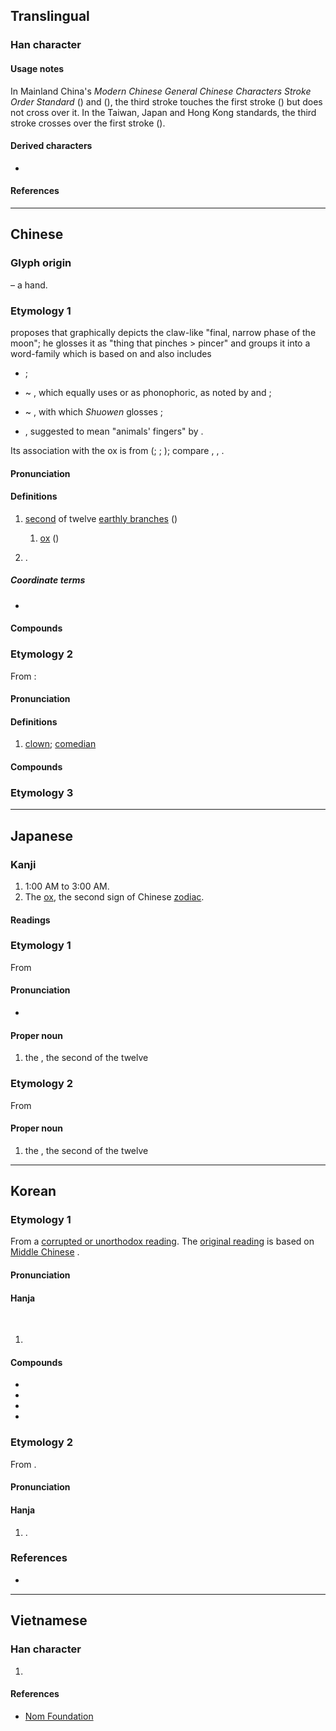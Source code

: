 {{also|醜|표}}
{{character info}}
==Translingual==
{{stroke order|type=animate}}

===Han character===
{{Han char|rn=1|rad=一|as=03|sn=4|four=17105|canj=NG|ids=⿴ユ十,⿻彐丨}}
{{CJKV-forms|丑|丑|丑|丑}}

====Usage notes====
In Mainland China's ''Modern Chinese General Chinese Characters Stroke Order Standard'' ({{lw|zh|现代汉语通用字笔顺规范}}) and ''{{w|Xiandai Hanyu Guifan Cidian}}'' ({{lw|zh|pref=《|现代汉语规范词典|suf=》}}), the third stroke touches the first stroke ({{zh-l|相接}}) but does not cross over it. In the Taiwan, Japan and Hong Kong standards, the third stroke crosses over the first stroke ({{zh-l|相交}}).

====Derived characters====
* {{l|mul|[[扭]] [[妞]] [[忸]] [[狃]] [[沑]] [[吜]] [[杻]] [[炄]] [[㺲]] [[䏔]] [[䂇]] [[䖡]] [[紐]]([[纽]]) [[衄]] [[粈]] [[䚼]] [[鈕]]([[钮]]) [[靵]] [[䶊]] [[羞]] [[峱]] [[䛝]] [[侴]] [[橻]]}}

====References====
{{Han ref|kx=0077.040|dkj=00023|dj=0154.040|hdz=10012.070|uh=4E11}}

----

==Chinese==

===Glyph origin===
{{Han etym}}
{{liushu|p}} – a hand.

===Etymology 1===
{{zh-forms|alt=丒,㗺,𠃠}}

{{zh-ref|Smith (2010)}} proposes that {{lang|zh|丑}} graphically depicts the claw-like "final, narrow phase of the moon"; he glosses it as "thing that pinches > pincer" and groups it into a word-family which is based on {{och-l|扭|twist, pinch}} and also includes
* {{och-l|手|hand}};
* {{och-l|杻}} ~ {{och-l|杽|manacle}}, which equally uses {{och-l|丑}} or {{och-l|手}} as phonophoric, as noted by {{zh-ref|Unger (1995)}} and {{zh-ref|Sagart (1999)}};
* {{och-l|紐}} ~ {{och-l|鈕|grip handle}}, with which ''Shuowen'' glosses {{och-l|丑}};
* {{och-l|狃|animal tracks}}, suggested to mean "animals' fingers" by {{zh-ref|Sagart (1999)}}.

Its association with the ox is from {{der|zh|aav}} ({{zh-ref|Mei, 1980}}; {{zh-ref|Norman, 1985}}; {{zh-ref|Ferlus, 2013}}); compare {{cog|mkh-vie-pro|*c-luː||water buffalo}}, {{cog|mkh-pro|*krpiʔ ~ *krpiiw ~ *krpuʔ ~ *(kr)puh||buffalo}}, {{cog|aav-pro|*k.r.pu.y||buffalo}}.

====Pronunciation====
{{zh-pron
|m=chǒu
|m-s=cou3
|c=cau2
|c-t=ciu2
|g=ciiu3
|h=pfs=chhú;gd=cu3
|j=cou2
|mb=tiǔ
|md=tiū
|mn=xm,qz,tw:thiú/zz:thiúⁿ
|mn-t=tiu2
|w=2tsheu
|x=chou3
|mc=y
|oc=y
|ma=Zh-chǒu.oga
|cat=n,pn
}}

====Definitions====
{{zh-hanzi}}

# [[second]] of twelve [[earthly branch]]es ({{zh-l|*地支}})
## {{lb|zh|Chinese zodiac}} [[ox]] ({{zh-l|*牛}})
# {{surname|zh}}.

=====Coordinate terms=====
* {{list:earthly branches/zh}}

====Compounds====
{{zh-der|丑時|辛丑和約}}

===Etymology 2===
{{zh-forms}}

From {{zh-l|醜|ugly}}:
: {{zh-x|以 墨粉 塗 面，其 形 甚 醜[醜]。今 省文 為 丑。|His face is smeared with powdered ink, and his appearance is very {{lang|zh|醜}} (ugly). It is now graphically simplified to {{lang|zh|丑}}.|ref='''1559''', {{lw|zh|徐渭}} &lsqb;{{w|Xu Wei}}&rsqb;, {{lang|zh|《南詞敘錄》}} [''An Account of Southern Drama'']|collapsed=y|CL}}

====Pronunciation====
{{zh-pron
|m=chǒu
|m-s=cou3
|c=cau2
|c-t=ciu2
|g=ciiu3
|h=pfs=chhú;gd=cu3
|j=
|mb=
|md=tiū
|mn=xm,qz,tw:thiú/zz:thiúⁿ
|mn-t=tiu2
|w=
|x=chou3
|cat=n
}}

====Definitions====
{{zh-hanzi}}

# [[clown]]; [[comedian]]

====Compounds====
{{zh-der|幺麼小丑/幺麽小丑|小丑魚|丑婆子|女丑|丑三|丑旦|丑角|小丑|丑表功|文丑|武丑|跳樑小丑}}

===Etymology 3===
{{zh-see|醜|s}}

{{zh-cat|Intermediate}}

----

==Japanese==

===Kanji===
{{ja-kanji|grade=n|rs=一03}}

# 1:00 AM to 3:00 AM.
# The [[ox]], the second sign of Chinese [[zodiac]].

====Readings====
{{ja-readings
|goon=ちゅ<ちゆ
|kanon=ちゅう<ちう
|on=しゅ<しゆ, しゅう<しう
|kun=うし-
|nanori=ひろ
}}

===Etymology 1===
{{ja-kanjitab|うし|yomi=k}}
{{wp|lang=ja}}
From {{m|ja|牛|tr=ushi||[[bull]]; [[cow]]; [[ox]]}}

====Pronunciation====
{{ja-pron|acc=0|y=k|うし}}
* {{hmp|ja|sort=うし|牛}}

====Proper noun====
{{ja-pos|proper|うし}}

# the {{w|Ox (zodiac)|Ox}}, the second of the twelve {{w|Earthly Branches}}

===Etymology 2===
{{ja-kanjitab|ちゅう|yomi=o}}
From {{der|ja|ltc|丑|tr=trhjuw<sup>X</sup>|sort=ちゅう}}

====Proper noun====
{{ja-pos|proper|ちゅう|hhira=ちう}}

# the {{w|Ox (zodiac)|Ox}}, the second of the twelve {{w|Earthly Branches}}

{{cln|ja|words with multiple readings}}
{{topics|ja|Earthly branches|sort=うし}}

----

==Korean==

===Etymology 1===
From a [[속음|corrupted or unorthodox reading]]. The [[본음|original reading]] is {{ko-l|추}} based on [[Middle Chinese]] {{ltc-l|丑}}.

====Pronunciation====
{{ko-hanja-pron|축}}

====Hanja====
{{ko-hanja-search}}
{{ko-hanja|소|축}}<br>
{{ko-hanja|[[둘째]] [[지지]]|축}}

# {{hanja form of|축|[[ox]]; [[second]] [[earthly branch]]}}

====Compounds====
{{der-top4|Compounds}}
* {{ko-l|축년|丑年}}
* {{ko-l|축시|丑時}}
* {{ko-l|축월|丑月}}
* {{ko-l|축좌|丑坐}}
{{der-bottom}}

===Etymology 2===
From {{der|ko|ltc|-}} {{ltc-l|丑}}. {{hanja-dongguk|튜ᇢ〯|thyǔw}}

====Pronunciation====
{{ko-hanja-pron|추}}

====Hanja====
{{ko-hanja|[[사람]] [[이름]]|추}}

# {{n-g|Used in personal names}}.

===References===
* {{R:hanjadoc|12}}

----

==Vietnamese==

===Han character===
{{vi-readings|reading=[[sửu]], [[giấu]], [[sấu]], [[xấu]]|rs=一03}}

# {{rfdef|vi|sort=一03}}

====References====
* [http://nomfoundation.org/common/nom_details.php?codepoint=4e11&img=1 Nom Foundation]